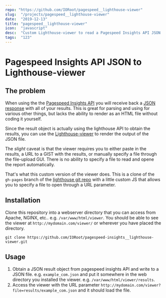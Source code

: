 ```yaml
---
repo: "https://github.com/IORoot/pagespeed__lighthouse-viewer"
slug:  "/projects/pagespeed__lighthouse-viewer"
date:  "2019-12-13"
title: "pagespeed__lighthouse-viewer"
icon:  "javascript"
desc:  "Custom Lighthouse-viewer to read a Pagespeed Insights API JSON response file specified on URL path"
tags:  "123"
---
```



# Pagespeed Insights API JSON to Lighthouse-viewer

## The problem

When using the the [Pagespeed Insights API](https://developers.google.com/speed/docs/insights/v5/get-started) you will receive back a 
[JSON response](https://developers.google.com/speed/docs/insights/v5/reference/pagespeedapi/runpagespeed#response_1) with all of your results. 
This is great for parsing and using for various other things, but lacks the ability to render as an
HTML file without coding it yourself. 

Since the result object is actually using the lighthouse API to obtain the results, you can use the
[Lighthouse-viewer](https://googlechrome.github.io/lighthouse/viewer/) to render the output of the 
JSON file.

The *slight* caveat is that the viewer requires you to either paste in the results, a URL to a GIST
with the results, or manually specify a file through the file-upload GUI. There is no ability to 
specify a file to read and opene the report automatically. 

That's what this custom version of the viewer does. This is a clone of the `gh-pages` branch of 
the [lighthouse git repo](https://github.com/GoogleChrome/lighthouse/tree/gh-pages) with a little
custom JS that allows you to specify a file to open through a URL parameter.

## Installation

Clone this repository into a webserver directory that you can access from Apache, NGINX, etc.. e.g. `/var/www/html/viewer`.
You should be able to see the viewer at `http://mydomain.com/viewer/` or wherever you have placed the directory.

`git clone https://github.com/IORoot/pagespeed-insights__lighthouse-viewer.git`

## Usage

1. Obtain a JSON result object from pagespeed insights API and write to a JSON file. e.g. `example_com.json` and put it somewhere in the web directory you installed the viewer. e.g. `/var/www/html/viewer/results`.
1. Access the viewer with the URL parameter `http://mydomain.com/viewer?file=results/example_com.json` and it should load the file.